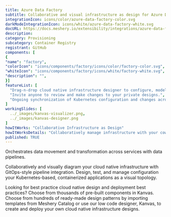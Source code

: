 ```yaml
---
title: Azure Data Factory
subtitle: Collaborative and visual infrastructure as design for Azure Data Factory
integrationIcon: icons/color/azure-data-factory-color.svg
darkModeIntegrationIcon: icons/white/azure-data-factory-white.svg
docURL: https://docs.meshery.io/extensibility/integrations/azure-data-factory
description: 
category: Provisioning
subcategory: Container Registry
registrant: GitHub
components: [
{
"name": "factory",
"colorIcon": "icons/components/factory/icons/color/factory-color.svg",
"whiteIcon": "icons/components/factory/icons/white/factory-white.svg",
"description": "",
}]
featureList: [
  "Drag-n-drop cloud native infrastructure designer to configure, model, and deploy your workloads.",
  "Invite anyone to review and make changes to your private designs.",
  "Ongoing synchronization of Kubernetes configuration and changes across any number of clusters."
]
workingSlides: [
  ../_images/kanvas-visualizer.png,
  ../_images/kanvas-designer.png
]
howItWorks: "Collaborative Infrastructure as Design"
howItWorksDetails: "Collaboratively manage infrastructure with your coworkers synchronously sharing the same designs."
published: TRUE
---
```

<p>
Orchestrates data movement and transformation across services with data pipelines.
</p>
<p>
    Collaboratively and visually diagram your cloud native infrastructure with GitOps-style pipeline integration. Design, test, and manage configuration your Kubernetes-based, containerized applications as a visual topology.
</p>
<p>
    Looking for best practice cloud native design and deployment best practices? Choose from thousands of pre-built components in Kanvas. Choose from hundreds of ready-made design patterns by importing templates from Meshery Catalog or use our low code designer, Kanvas, to create and deploy your own cloud native infrastructure designs.
</p>
